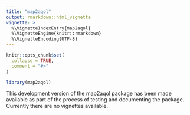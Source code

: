 ```yaml
---
title: "map2aqol"
output: rmarkdown::html_vignette
vignette: >
  %\VignetteIndexEntry{map2aqol}
  %\VignetteEngine{knitr::rmarkdown}
  %\VignetteEncoding{UTF-8}
---
```


```r
knitr::opts_chunk$set(
  collapse = TRUE,
  comment = "#>"
)
```

```r
library(map2aqol)
```
This development version of the map2aqol package has been made available as part of the process of testing and documenting the package. Currently there are no vignettes available.
